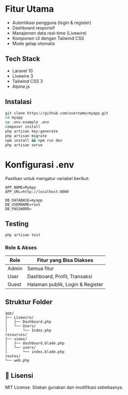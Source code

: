 #  Fitur Utama

- Autentikasi pengguna (login & register)
- Dashboard responsif
- Manajemen data real-time (Livewire)
- Komponen UI dengan Tailwind CSS
- Mode gelap otomatis

##  Tech Stack

- Laravel 10
- Livewire 3
- Tailwind CSS 3
- Alpine.js

##  Instalasi

```bash
git clone https://github.com/username/myapp.git
cd myapp
cp .env.example .env
composer install
php artisan key:generate
php artisan migrate
npm install && npm run dev
php artisan serve
```

# Konfigurasi .env

Pastikan untuk mengatur variabel berikut:

```
APP_NAME=MyApp
APP_URL=http://localhost:8000

DB_DATABASE=myapp
DB_USERNAME=root
DB_PASSWORD=
```

## Testing

```bash
php artisan test
```

### Role & Akses

| Role       | Fitur yang Bisa Diakses           |
|------------|-----------------------------------|
| Admin      | Semua fitur                       |
| User       | Dashboard, Profil, Transaksi      |
| Guest      | Halaman publik, Login & Register  |

## Struktur Folder

```
app/
├── Livewire/
│   ├── Dashboard.php
│   └── Users/
│       └── Index.php
resources/
├── views/
│   ├── dashboard.blade.php
│   └── users/
│       └── index.blade.php
routes/
└── web.php
```

## 📄 Lisensi

MIT License. Silakan gunakan dan modifikasi sebebasnya.
